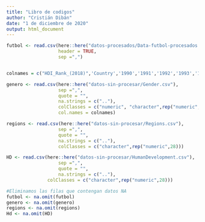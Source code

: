 ```yaml
---
title: "Libro de codigos"
author: "Cristián Dibán"
date: "1 de diciembre de 2020"
output: html_document
---
```




```r
futbol <- read.csv(here::here("datos-procesados/Data-futbol-procesados.csv"),
                   header = TRUE,
                   sep =",")


colnames = c("HDI_Rank_(2018)",'Country','1990','1991','1992','1993','1994','1995','1996','1997','1998','1999','2000','2001','2002','2003','2004','2005','2006','2007','2008','2009','2010','2011','2012','2013','2014','2015','2016','2017','2018')

genero <- read.csv(here::here("datos-sin-procesar/Gender.csv"),
                   sep =",",
                   quote = "",
                   na.strings = c(".."),
                   colClasses = c("numeric", "character",rep("numeric",28)),
                   col.names = colnames)

regions <- read.csv(here::here("datos-sin-procesar/Regions.csv"),
                   sep =",",
                   quote = "",
                   na.strings = c(".."),
                   colClasses = c("character",rep("numeric",28)))

HD <- read.csv(here::here("datos-sin-procesar/HumanDevelopment.csv"),
                   sep =",",
                   quote = "",
                   na.strings = c(".."),
               colClasses = c("character",rep("numeric",28)))

#Eliminamos las filas que contengan datos NA 
futbol <- na.omit(futbol)
genero <- na.omit(genero)
regions <- na.omit(regions)
Hd <- na.omit(HD)
```


